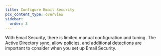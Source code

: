 ```yaml
---
title: Configure Email Security
pcx_content_type: overview
sidebar:
  order: 3
---
```


With Email Security, there is limited manual configuration and tuning. The Active Directory sync, allow policies, and additional detections are important to consider when you set up Email Security. 